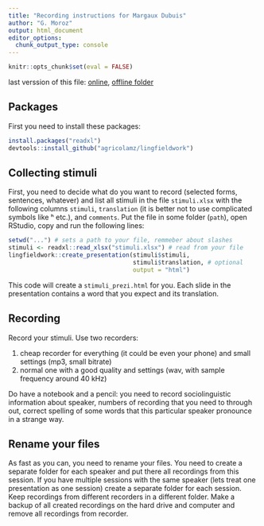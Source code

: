 ```yaml
---
title: "Recording instructions for Margaux Dubuis"
author: "G. Moroz"
output: html_document
editor_options: 
  chunk_output_type: console
---
```


```r
knitr::opts_chunk$set(eval = FALSE)
```

last verssion of this file: [online](), [offline folder]()

## Packages

First you need to install these packages:

```r
install.packages("readxl")
devtools::install_github("agricolamz/lingfieldwork")
```

## Collecting stimuli

First, you need to decide what do you want to record (selected forms, sentences, whatever) and list all stimuli in the file `stimuli.xlsx` with the following columns `stimuli`, `translation` (it is better not to use complicated symbols like ʰ etc.), and `comments`. Put the file in some folder (`path`), open RStudio, copy and run the following lines:

```r
setwd("...") # sets a path to your file, remmeber about slashes
stimuli <- readxl::read_xlsx("stimuli.xlsx") # read from your file
lingfieldwork::create_presentation(stimuli$stimuli, 
                                   stimuli$translation, # optional
                                   output = "html")
```

This code will create a `stimuli_prezi.html` for you. Each slide in the presentation contains a word that you expect and its translation.

## Recording
Record your stimuli. Use two recorders:

1) cheap recorder for everything (it could be even your phone) and small settings (mp3, small bitrate)
2) normal one with a good quality and settings (wav, with sample frequency around 40 kHz)

Do have a notebook and a pencil: you need to record sociolinguistic information about speaker, numbers of recording that you need to through out, correct spelling of some words that this particular speaker pronounce in a strange way.

## Rename your files
As fast as you can, you need to rename your files. You need to create a separate folder for each speaker and put there all recordings from this session. If you have multiple sessions with the same speaker (lets treat one presentation as one session) create a separate folder for each session. Keep recordings from different recorders in a different folder.  Make a backup of all created recordings on the hard drive and computer and remove all recordings from recorder.

